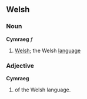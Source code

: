==Welsh==
===Noun===
'''Cymraeg''' ''f''
# [[Welsh]]; the Welsh [[language]]
===Adjective===
'''Cymraeg'''
# of the Welsh language.